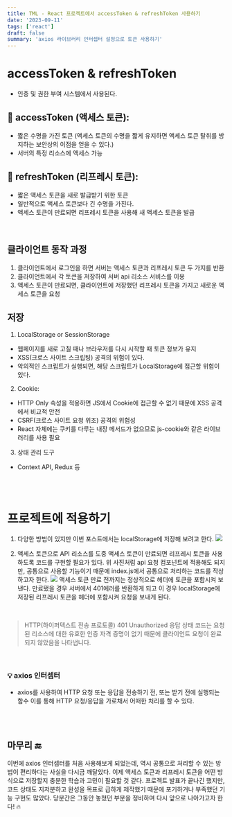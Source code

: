 ```yaml
---
title: TML - React 프로젝트에서 accessToken & refreshToken 사용하기
date: '2023-09-11'
tags: ['react']
draft: false
summary: 'axios 라이브러리 인터셉터 설정으로 토큰 사용하기'
---
```


# accessToken & refreshToken
- 인증 및 권한 부여 시스템에서 사용된다.

## 📌 accessToken (액세스 토큰):
- 짧은 수명을 가진 토큰 (액세스 토큰의 수명을 짧게 유지하면 액세스 토큰 탈취를 방지하는 보안상의 이점을 얻을 수 있다.)
- 서버의 특정 리소스에 액세스 가능

## 📌 refreshToken (리프레시 토큰):
- 짧은 액세스 토큰을 새로 발급받기 위한 토큰 
- 일반적으로 액세스 토큰보다 긴 수명을 가진다.
- 액세스 토큰이 만료되면 리프레시 토큰을 사용해 새 액세스 토큰을 발급

<br/>

## 클라이언트 동작 과정
1. 클라이언트에서 로그인을 하면 서버는 액세스 토큰과 리프레시 토큰 두 가지를 반환
2. 클라이언트에서 각 토큰을 저장하여 서버 api 리소스 서비스를 이용
3. 액세스 토큰이 만료되면, 클라이언트에 저장했던 리프레시 토큰을 가지고 새로운 액세스 토큰을 요청

## 저장 
1. LocalStorage or SessionStorage
- 웹페이지를 새로 고칠 때나 브라우저를 다시 시작할 때 토큰 정보가 유지
- XSS(크로스 사이트 스크립팅) 공격의 위험이 있다.
- 악의적인 스크립트가 실행되면, 해당 스크립트가 LocalStorage에 접근할 위험이 있다.

2. Cookie:
- HTTP Only 속성을 적용하면 JS에서 Cookie에 접근할 수 없기 때문에 XSS 공격에서 비교적 안전
- CSRF(크로스 사이트 요청 위조) 공격의 위험성
- React 자체에는 쿠키를 다루는 내장 메서드가 없으므로 js-cookie와 같은 라이브러리를 사용 필요

3. 상태 관리 도구
- Context API, Redux 등

<br/><br/>

# 프로젝트에 적용하기
1. 다양한 방법이 있지만 이번 포스트에서는 localStorage에 저장해 보려고 한다.
![](https://velog.velcdn.com/images/mintmin0320/post/605edecd-9481-4acc-8ed7-a2e8c0b5878a/image.png)

2. 액세스 토큰으로 API 리소스를 도중 액세스 토큰이 만료되면 리프레시 토큰을 사용하도록 코드를 구현할 필요가 있다. 위 사진처럼 api 요청 컴포넌트에 적용해도 되지만, 공통으로 사용할 기능이기 때문에 index.js에서 공통으로 처리하는 코드를 작상하고자 한다.
![](https://velog.velcdn.com/images/mintmin0320/post/f1863da5-00b0-48b8-a6ed-6d37978c04c7/image.png)
액세스 토큰 만료 전까지는 정상적으로 헤더에 토큰을 포함시켜 보낸다. 만료됐을 경우 서버에서 401에러를 반환하게 되고 이 경우 localStorage에 저장된 리프레시 토큰을 헤더에 포함시켜 요청을 보내게 된다.

<br/>

>  HTTP(하이퍼텍스트 전송 프로토콜) 401 Unauthorized 응답 상태 코드는 요청된 리소스에 대한 유효한 인증 자격 증명이 없기 때문에 클라이언트 요청이 완료되지 않았음을 나타냅니다.

<br/>

### 💡 axios 인터셉터
- axios를 사용하여 HTTP 요청 또는 응답을 전송하기 전, 또는 받기 전에 실행되는 함수 이를 통해 HTTP 요청/응답을 가로채서 어떠한 처리를 할 수 있다.

<br/><br/>

## 마무리 🔚
이번에 axios 인터셉터를 처음 사용해보게 되었는데, 역시 공통으로 처리할 수 있는 방법이 편리하다는 사실을 다시금 깨달았다. 이제 액세스 토큰과 리프레시 토큰을 어떤 방식으로 저장할지 충분한 학습과 고민이 필요할 것 같다. 프로젝트 발표가 끝나긴 했지만, 코드 상태도 지저분하고 완성을 목표로 급하게 제작했기 때문에 포기하거나 부족했던 기능 구현도 많았다. 당분간은 그동안 놓쳤던 부분을 정비하며 다시 앞으로 나아가고자 한다! 🔥



<br/><br/>